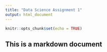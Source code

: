 ```yaml
---
title: "Data Science Assignment 1"
output: html_document
---
```


```r
knitr::opts_chunk$set(echo = TRUE)
```

## This is a markdown document